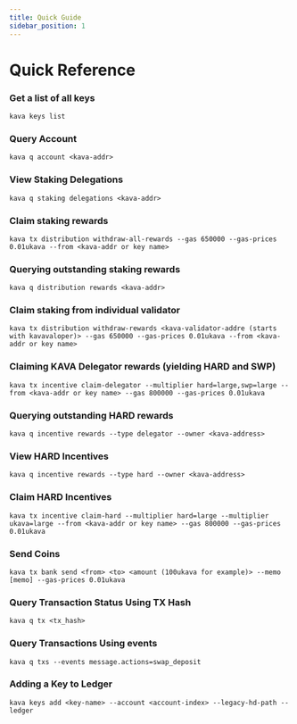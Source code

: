 ```yaml
---
title: Quick Guide
sidebar_position: 1
---
```


# Quick Reference

### Get a list of all keys

```
kava keys list
```

### Query Account

```
kava q account <kava-addr>
```

### View Staking Delegations

```
kava q staking delegations <kava-addr>
```

### Claim staking rewards

```
kava tx distribution withdraw-all-rewards --gas 650000 --gas-prices 0.01ukava --from <kava-addr or key name>
```

### Querying outstanding staking rewards

```
kava q distribution rewards <kava-addr>
```

### Claim staking from individual validator

```
kava tx distribution withdraw-rewards <kava-validator-addre (starts with kavavaloper)> --gas 650000 --gas-prices 0.01ukava --from <kava-addr or key name>
```

### Claiming KAVA Delegator rewards (yielding HARD and SWP)

```
kava tx incentive claim-delegator --multiplier hard=large,swp=large --from <kava-addr or key name> --gas 800000 --gas-prices 0.01ukava
```

### Querying outstanding HARD rewards

```
kava q incentive rewards --type delegator --owner <kava-address>
```

### View HARD Incentives

```
kava q incentive rewards --type hard --owner <kava-address>
```

### Claim HARD Incentives

```
kava tx incentive claim-hard --multiplier hard=large --multiplier ukava=large --from <kava-addr or key name> --gas 800000 --gas-prices 0.01ukava
```

### Send Coins

```
kava tx bank send <from> <to> <amount (100ukava for example)> --memo [memo] --gas-prices 0.01ukava
```

### Query Transaction Status Using TX Hash

```
kava q tx <tx_hash>
```

### Query Transactions Using events

```
kava q txs --events message.actions=swap_deposit
```

### Adding a Key to Ledger

```
kava keys add <key-name> --account <account-index> --legacy-hd-path --ledger
```
